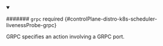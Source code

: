 


<details className="config-field" data-expandable="true" open>
<summary>

####### `grpc` <span className="config-field-required" data-required="false">required</span> <span className="config-field-type"></span> <span className="config-field-default"></span> <span className="config-field-enum"></span> {#controlPlane-distro-k8s-scheduler-livenessProbe-grpc}

GRPC specifies an action involving a GRPC port.

</summary>

<PartialGrpcreference />


</details>
